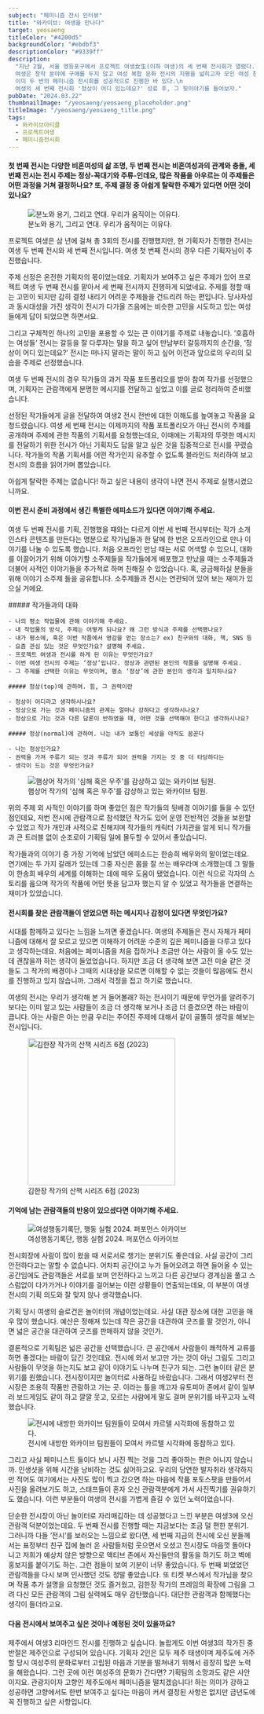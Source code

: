 ```yaml
---
subject: "페미니즘 전시 인터뷰"
title: "와카이브: 여생을 만나다"
target: yeosaeng
titleColor: "#4200d5"
backgroundColor: "#ebdbf3"
descriptionColor: "#9339ff"
description:
  "지난 2월, 서울 영등포구에서 프로젝트 여생女生(이하 여생)의 세 번째 전시회가 열렸다.\n
  여생은 창작 분야에 구애를 두지 않고 여성 복합 문화 전시의 지평을 넓히고자 모인 여성 창작인 그룹으로,\n
  이미 두 번의 페미니즘 전시회를 성공적으로 진행한 바 있다.\n
  여생의 세 번째 전시회 '정상이 어디 있는데요?' 성료 후, 그 뒷이야기를 들어보자."
pubDate: "2024.03.22"
thumbnailImage: "/yeosaeng/yeosaeng_placeholder.png"
titleImage: "/yeosaeng/yeosaeng_title.png"
tags:
  - 와카이브아티클
  - 프로젝트여생
  - 페미니즘전시회
---
```


#### 첫 번째 전시는 다양한 비혼여성의 삶 조명, 두 번째 전시는 비혼여성과의 관계와 충돌, 세 번째 전시는 전시 주제는 정상-꼭대기와 주류-인데요, 많은 작품을 아우르는 이 주제들은 어떤 과정을 거쳐 결정하나요? 또, 주제 결정 중 아쉽게 탈락한 주제가 있다면 어떤 것이 있나요?

<figure class="float-right">
  <img
    src="/yeosaeng/yeosaeng_img_1.jpeg"
    alt="분노와 용기, 그리고 연대. 우리가 움직이는 이유다."
  />
  <figcaption>분노와 용기, 그리고 연대. 우리가 움직이는 이유다.</figcaption>
</figure>

프로젝트 여생은 삼 년에 걸쳐 총 3회의 전시를 진행했지만, 현 기획자가 진행한 전시는 여생 두 번째 전시와 세 번째 전시입니다. 여생 첫 번째 전시의 경우 다른 기획자님이 추진했습니다.

주제 선정은 온전한 기획자의 몫이었는데요. 기획자가 보여주고 싶은 주제가 있어 프로젝트 여생 두 번째 전시를 맡아서 세 번째 전시까지 진행하게 되었네요. 주제를 정할 때는 고민이 되지만 감히 결정 내리기 어려운 주제들을 건드리려 하는 편입니다. 당사자성과 동시대성을 가진 생각이 전시가 다가올 즈음에는 비슷한 고민을 시도하고 있는 여성들에게 답이 되었으면 하면서요.

그리고 구체적인 하나의 고민을 포용할 수 있는 큰 이야기를 주제로 내놓습니다. ‘호흡하는 여성들’ 전시는 갈등을 잘 다루자는 말을 하고 싶어 만남부터 갈등까지의 순간을, ‘정상이 어디 있는데요?’ 전시는 떠나지 말라는 말이 하고 싶어 이전과 앞으로의 우리의 모습을 주제로 선정했습니다.

여생 두 번째 전시의 경우 작가들의 과거 작품 포트폴리오를 받아 참여 작가를 선정했으며, 기획자는 관람객에게 분명한 메시지를 전달하고 싶었고 이를 글로 정리하여 준비했습니다.

선정된 작가들에게 글을 전달하여 여생2 전시 전반에 대한 이해도를 높여놓고 작품을 요청드렸습니다. 여생 세 번째 전시는 이제까지의 작품 포트폴리오가 아닌 전시의 주제를 공개하며 주제에 관한 작품의 기획서를 요청했는데요, 이때에는 기획자의 뚜렷한 메시지를 전달하기 위한 전시가 아닌 기획자도 답을 알고 싶은 것을 집중적으로 전시를 꾸렸습니다. 작가들의 작품 기획서를 어떤 작가인지 유추할 수 없도록 블라인드 처리하여 보고 전시의 흐름을 읽어가며 뽑았습니다.

아쉽게 탈락한 주제는 없습니다! 하고 싶은 내용이 생각이 나면 전시 주제로 실행시켰으니까요.

#### 이번 전시 준비 과정에서 생긴 특별한 에피소드가 있다면 이야기해 주세요.

여생 두 번째 전시를 기획, 진행했을 때와는 다르게 이번 세 번째 전시부터는 작가 소개 인스타 콘텐츠를 만든다는 명분으로 작가님들과 한 달에 한 번은 오프라인으로 만나 이야기를 나눌 수 있도록 했습니다. 처음 오프라인 만남 때는 서로 어색할 수 있으니, 대화를 이끌어가기 위해 이야기할 소주제들을 작가들에게 배포했고 만났을 때는 소주제들과 더불어 사적인 이야기들을 추가적로 하며 친해질 수 있었습니다. 혹, 궁금해하실 분들을 위해 이야기 소주제 들을 공유합니다. 소주제들과 전시는 연관되어 있어 보는 재미가 있으실 거에요.

<div class="flex-row">
  <div>
    ##### 작가들과의 대화

    - 나의 평소 작업물에 관해 이야기해 주세요.
    - 내 작업물의 방식, 주제는 어떻게 되나요? 왜 그런 방식과 주제를 선택했나요?
    - 내가 평소에, 혹은 이번 작품에서 영감을 얻는 장소는? ex) 친구와의 대화, 책, SNS 등
    - 요즘 관심 있는 것은 무엇인가요? 설명해 주세요.
    - 프로젝트 여생과 전시를 하게 된 이유는 무엇인가요?
    - 이번 여생 전시의 주제는 ‘정상’입니다. 정상과 관련된 본인의 작품을 설명해 주세요.
    - 그 주제를 선택한 이유는 무엇이며, 평소 ‘정상’에 관한 본인의 생각과 일치하나요?

    ##### 정상(top)에 관하여. 힘, 그 권력이란

    - 정상이 어디라고 생각하시나요?
    - 정상으로 가는 것과 페미니즘의 관계는 얼마나 강하다고 생각하시나요?
    - 정상으로 가는 것과 다른 담론이 반하였을 때, 어떤 것을 선택해야 한다고 생각하시나요?

    ##### 정상(normal)에 관하여. 나는 내가 보통인 세상을 아직도 꿈꾼다

    - 나는 정상인가요?
    - 권력을 가져 주류가 되는 것과 주류가 되어 권력을 가지는 것 중 더 타당하다는
    - 생각이 드는 것은 무엇인가요?

  </div>
  <figure>
    <img
      src="/yeosaeng/yeosaeng_img_7.JPEG"
      alt="햄상어 작가의 '심해 혹은 우주'를 감상하고 있는 와카이브 팀원."
    />
    <figcaption>
      햄상어 작가의 '심해 혹은 우주'를 감상하고 있는 와카이브 팀원.
    </figcaption>

  </figure>
</div>

위의 주제 외 사적인 이야기를 하며 좋았던 점은 작가들의 뒷배경 이야기를 들을 수 있던 점인데요, 저번 전시에 관람객으로 참석했던 작가도 있어 운영 전반적인 것들을 보완할 수 있었고 작가 개인과 사적으로 친해지며 작가들의 캐릭터 가치관을 알게 되니 작가들과 큰 트러블 없이 순조로이 기획팀 일에 몰두할 수 있어서 좋았습니다.

작가들과의 이야기 중 가장 기억에 남았던 에피소드는 한송희 배우와의 말이었는데요. 연기에는 두 가지 갈래가 있는데 그중 자신은 몸을 잘 쓰는 배우라며 소개했는데 그 말들이 한송희 배우의 세계를 이해하는 데에 매우 도움이 됐었습니다. 이런 식으로 각자의 스토리를 읊으며 작가의 작품에 어떤 뜻을 담고자 했는지 알 수 있었고 작가들을 연결하는 재미가 있었습니다.

#### 전시회를 찾은 관람객들이 얻었으면 하는 메시지나 감정이 있다면 무엇인가요?

시대를 함께하고 있다는 느낌을 느끼면 좋겠습니다. 여생의 주제들은 전시 자체가
페미니즘에 대해서 잘 모르고 있으면 이해하기 어려운 수준의 깊은 페미니즘을
다루고 있다고 생각하는데요. 처음에는 페미니즘을 처음 접하거나 조금만 아는
사람이 올 수도 있는데 괜찮을까 하는 생각이 들었었습니다. 하지만 조금 더 생각해
보면 고전 미술 같은 것들도 그 작가의 배경이나 그때의 시대상을 모르면 이해할 수
없는 것들이 많음에도 전시를 진행하고 있지 않습니까. 그래서 걱정을 접고 하기로
했습니다.

여생의 전시는 우리가 생각해 본 거 들어볼래? 하는 전시이기 때문에 무언가를 알려주기보다는 이미 알고 있는 사람들이 조금 더 생각해 보거나 조금 더 즐겼으면 하는 바람이 큽니다. 아는 사람은 아는 만큼 우리는 주어진 주제에 대해서 같이 골똘히 생각을 해보는 전시입니다.

<figure class="horizon">
  <img
    width="300"
    src="/yeosaeng/yeosaeng_img_6.JPEG"
    alt="김한장 작가의 산책 시리즈 6점 (2023)"
  />
  <figcaption>김한장 작가의 산책 시리즈 6점 (2023)</figcaption>
</figure>

#### 기억에 남는 관람객들의 반응이 있으셨다면 이야기해 주세요.

<figure class="float-right">
  <img
    src="/yeosaeng/yeosaeng_img_8.JPEG"
    alt="여성행동기록단, 행동 실험 2024. 퍼포먼스 아카이브"
  />
  <figcaption>여성행동기록단, 행동 실험 2024. 퍼포먼스 아카이브</figcaption>
</figure>

전시회장에 사람이 많이 왔을 때 서로서로 챙기는 분위기도 좋은데요. 사실 공간이 그리 안전하다고는 말할 수 없습니다. 어차피 공간이고 누가 들어오려고 하면 들어올 수 있는 공간임에도 관람객들은 서로를 보며 안전하다고 느끼고 다른 공간보다 경계심을 풀고 스스럼없이 다가가거나 이야기를 걸어보는 이런 상황들이 연출되는데요, 이 부분이 여생 전시의 기획 의도와 잘 맞지 않나 생각했습니다.

기획 당시 여생의 슬로건은 놀이터의 개념이었는데요. 사실 대관 장소에 대한 고민을 매우 많이 했습니다. 예산은 정해져 있는데 작은 공간을 대관하여 굿즈를 팔 것인가, 아니면 넓은 공간을 대관하여 굿즈를 판매하지 않을 것인가.

결론적으로 기획팀은 넓은 공간을 선택했습니다. 큰 공간에서 사람들이 쾌적하게 교류를 하면 좋겠다는 바람이 담긴 것인데요. 전시에 와서 보고만 가는 것이 아닌 그림도 그리고 사람들이 무엇을 하는지도 보고 같이 이야기도 나누며 친구가 되는. 그런 놀이터 같은 분위기를 원했습니다. 전시장이지만 놀이터로 사용하길 바랐습니다. 그래서 여생2부터 전시장은 조용히 작품만 관람하고 가는 곳. 이라는 틀을 깨고자 유토피아 존에서 같이 일부러 보드게임도 같이 하고 깔깔 웃고, 모르는 사람에게 말도 걸며 분위기를 바꾸고자 노력했습니다.

<figure class="float-left">
  <img
    src="/yeosaeng/yeosaeng_img_2.jpeg"
    alt="전시에 내방한 와카이브 팀원들이 모여서 카르텔 시각화에 동참하고 있다."
  />
  <figcaption>
    전시에 내방한 와카이브 팀원들이 모여서 카르텔 시각화에 동참하고 있다.
  </figcaption>
</figure>

그리고 사실 페미니스트 들이다 보니 사진 찍는 것을 그리 좋아하는 편은 아니지 않습니까. 인생샷을 위해 시간을 낭비하는 것도 싫어하고요. 우리의 당연한 발자취라 생각하지만 적어도 여기에서는 사진도 많이 찍고 갔으면 하는 마음에 작품 포토스팟을 만들어서 사진을 올려보기도 하고, 스태프들이 혼자 오신 관람객분에게 가서 사진찍기를 권유하기도 했습니다. 이런 부분들이 여생의 전시를 가볍게 즐길 수 있던 노력이었습니다.

단순한 전시장이 아닌 놀이터로 자리매김하는 데 성공했다고 느낀 부분은 여생3에 오신 관람객 덕분이었는데요. 두 번째 전시를 진행할 때는 지금보다는 조금 덜 편한 분위기. 그러니까 다들 ‘전시’를 보러오는 느낌으로 왔다면, 세 번째 지금의 전시에 오신 분들께서는 표정부터 친구 집에 놀러 온 사람들처럼 웃으면서 오셨고 전시장도 마음껏 돌아다니고 저희가 예상치 않은 방향으로 액티브 존에서 자신들만의 활동을 하기도 하고 벽에 홍보지를 붙이기도 하는. 그런 점들이 보여 기분이 너무 좋았습니다. 두 번째 뵈었었던 관람객들을 다시 보며 인사했던 것도 정말 좋았습니다. 또 티켓 부스에서 작가님을 찾으며 작품 추가 설명을 요청했던 것도 즐거웠고, 김한장 작가의 프레임의 확장에 그림을 그려 다신 모든 관람객의 그림 실력에도 매우 감탄했습니다. 대단한 관람객과 함께했다는 생각이 들더라고요.

#### 다음 전시에서 보여주고 싶은 것이나 예정된 것이 있을까요?

제주에서 여생3 리마인드 전시를 진행하고 싶습니다. 놀랍게도 이번 여생3의 작가진 중 반절은 제주인으로 구성되어 있습니다. 기획자 2인은 모두 제주 태생이며 제주도에 거주할 당시 여성주의 문화로부터 고립된 마음과 기분을 떨쳐내기 위해서 굉장히 많은 노력을 해왔습니다. 그런 곳에 이런 여성주의 문화가 간다면? 기획팀의 소망과도 같은 사안이지요. 관광지이자 고향인 제주도에서 페미니즘을 떨치겠습니다! 하는 의미가 강하고 성공하면 고향에서도 한번 보여주고 싶다는 마음이 커서 결정된 사항은 없지만 금년도에 꼭 진행하고 싶은 사항입니다.
